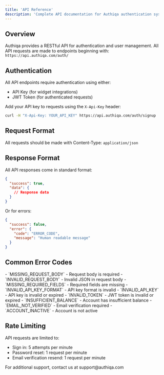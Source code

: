 ```yaml
---
title: 'API Reference'
description: 'Complete API documentation for Authiqa authentication system'
---
```


## Overview


Authiqa provides a RESTful API for authentication and user management. All API requests are made to endpoints beginning with: `https://api.authiqa.com/auth/`

## Authentication

All API endpoints require authentication using either:
- API Key (for widget integrations)
- JWT Token (for authenticated requests)



Add your API key to requests using the `X-Api-Key` header:

```bash
curl -H "X-Api-Key: YOUR_API_KEY" https://api.authiqa.com/auth/signup
```

## Request Format

All requests should be made with Content-Type: `application/json`

## Response Format

All API responses come in standard format:

```json
{
  "success": true,
  "data": {
    // Response data
  }
}
```

Or for errors:

```json
{
  "success": false,
  "error": {
    "code": "ERROR_CODE",
    "message": "Human readable message"
  }
}
```

## Common Error Codes

<ResponseField name="400" type="Bad Request">
  - `MISSING_REQUEST_BODY` - Request body is required
  - `INVALID_REQUEST_BODY` - Invalid JSON in request body
  - `MISSING_REQUIRED_FIELDS` - Required fields are missing
  - `INVALID_API_KEY_FORMAT` - API key format is invalid
</ResponseField>

<ResponseField name="401" type="Unauthorized">
  - `INVALID_API_KEY` - API key is invalid or expired
  - `INVALID_TOKEN` - JWT token is invalid or expired
</ResponseField>

<ResponseField name="403" type="Forbidden">
  - `INSUFFICIENT_BALANCE` - Account has insufficient balance
  - `EMAIL_NOT_VERIFIED` - Email verification required
  - `ACCOUNT_INACTIVE` - Account is not active
</ResponseField>

## Rate Limiting

API requests are limited to:
- Sign in: 5 attempts per minute
- Password reset: 1 request per minute
- Email verification resend: 1 request per minute

<Card title="Need Help?" icon="question-circle">
  For additional support, contact us at support@authiqa.com
</Card>
